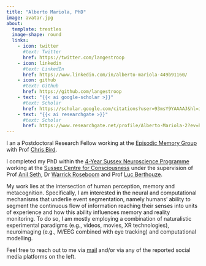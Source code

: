 ```yaml
---
title: "Alberto Mariola, PhD"
image: avatar.jpg
about:
  template: trestles
  image-shape: round
  links:
    - icon: twitter
      #text: Twitter
      href: https://twitter.com/langestroop
    - icon: linkedin
      #text: LinkedIn
      href: https://www.linkedin.com/in/alberto-mariola-449b91160/
    - icon: github
      #text: Github
      href: https://github.com/langestroop
    - text: "{{< ai google-scholar >}}"
      #text: Scholar
      href: https://scholar.google.com/citations?user=93msY9YAAAAJ&hl=it&oi=ao
    - text: "{{< ai researchgate >}}"
      #text: Scholar
      href: https://www.researchgate.net/profile/Alberto-Mariola-2?ev=hdr_xprf
---
```


:::{#hero-heading}

I an a Postdoctoral Research Fellow working at the [Episodic Memory Group](http://www.sussex.ac.uk/psychology/memory/index) with Prof [Chris Bird](https://scholar.google.co.uk/citations?user=smxv3nIAAAAJ&hl=en).

I completed my PhD within the [4-Year Sussex Neuroscience Programme](https://www.sussex.ac.uk/research/centres/sussex-neuroscience/phd/4yearphd) working at the [Sussex Centre for Consciousness](https://www.sussex.ac.uk/research/centres/sussex-centre-for-consciousness-science/) under the supervision of Prof [Anil Seth](https://www.anilseth.com/), Dr [Warrick Roseboom](https://www.warrickroseboom.com/home) and Prof [Luc Berthouze](https://berthouz.github.io/).

My work lies at the intersection of human perception, memory and metacognition. Specifically, I am interested in the neural and computational mechanisms that underlie event segmentation, namely humans’ ability to segment the continuous flow of information reaching their senses into units of experience and how this ability influences memory and reality monitoring. To do so, I am mostly employing a combination of naturalistic experimental paradigms (e.g., videos, movies, XR technologies), neuroimaging (e.g., M/EEG combined with eye tracking) and computational modelling.

Feel free to reach out to me via [mail](mailto:a.mariola@protonmail.ch) and/or via any of the reported social media platforms on the left. 

:::